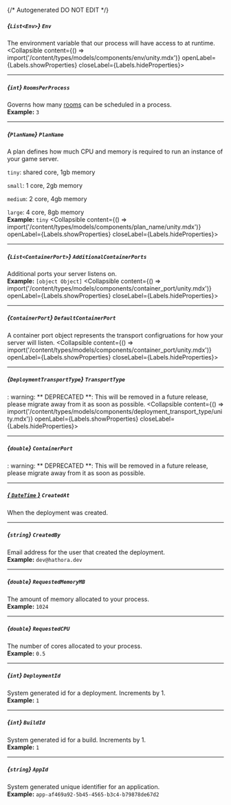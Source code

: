 {/* Autogenerated DO NOT EDIT  */}

##### *{`List<Env>`}* `Env`
The environment variable that our process will have access to at runtime.
<Collapsible content={() => import('/content/types/models/components/env/unity.mdx')} openLabel={Labels.showProperties} closeLabel={Labels.hideProperties}>
</Collapsible>

---
##### *{`int`}* `RoomsPerProcess`
Governs how many [rooms](https://hathora.dev/docs/concepts/hathora\-entities\#room) can be scheduled in a process.
<br/>
**Example:** `3`

---
##### *{`PlanName`}* `PlanName`
A plan defines how much CPU and memory is required to run an instance of your game server.

`tiny`: shared core, 1gb memory

`small`: 1 core, 2gb memory

`medium`: 2 core, 4gb memory

`large`: 4 core, 8gb memory
<br/>
**Example:** `tiny`
<Collapsible content={() => import('/content/types/models/components/plan_name/unity.mdx')} openLabel={Labels.showProperties} closeLabel={Labels.hideProperties}>
</Collapsible>

---
##### *{`List<ContainerPort>`}* `AdditionalContainerPorts`
Additional ports your server listens on.
<br/>
**Example:** `[object Object]`
<Collapsible content={() => import('/content/types/models/components/container_port/unity.mdx')} openLabel={Labels.showProperties} closeLabel={Labels.hideProperties}>
</Collapsible>

---
##### *{`ContainerPort`}* `DefaultContainerPort`
A container port object represents the transport configruations for how your server will listen.
<Collapsible content={() => import('/content/types/models/components/container_port/unity.mdx')} openLabel={Labels.showProperties} closeLabel={Labels.hideProperties}>
</Collapsible>

---
##### *{`DeploymentTransportType`}* `TransportType`
: warning: \*\* DEPRECATED \*\*: This will be removed in a future release, please migrate away from it as soon as possible.
<Collapsible content={() => import('/content/types/models/components/deployment_transport_type/unity.mdx')} openLabel={Labels.showProperties} closeLabel={Labels.hideProperties}>
</Collapsible>

---
##### *{`double`}* `ContainerPort`
: warning: \*\* DEPRECATED \*\*: This will be removed in a future release, please migrate away from it as soon as possible.

---
##### [*{ `DateTime` }*](https://learn.microsoft.com/en-us/dotnet/api/system.datetime?view=net-5.0) `CreatedAt`
When the deployment was created.

---
##### *{`string`}* `CreatedBy`
Email address for the user that created the deployment.
<br/>
**Example:** `dev@hathora.dev`

---
##### *{`double`}* `RequestedMemoryMB`
The amount of memory allocated to your process.
<br/>
**Example:** `1024`

---
##### *{`double`}* `RequestedCPU`
The number of cores allocated to your process.
<br/>
**Example:** `0.5`

---
##### *{`int`}* `DeploymentId`
System generated id for a deployment. Increments by 1.
<br/>
**Example:** `1`

---
##### *{`int`}* `BuildId`
System generated id for a build. Increments by 1.
<br/>
**Example:** `1`

---
##### *{`string`}* `AppId`
System generated unique identifier for an application.
<br/>
**Example:** `app-af469a92-5b45-4565-b3c4-b79878de67d2`


